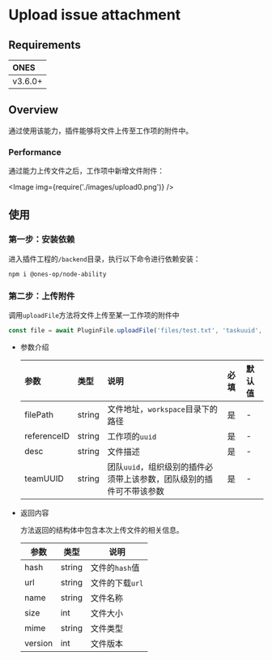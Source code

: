 
# Upload issue attachment

## Requirements

| **ONES** |
| :------- |
| v3.6.0+  |

## Overview

通过使用该能力，插件能够将文件上传至工作项的附件中。

### Performance

通过能力上传文件之后，工作项中新增文件附件：

<Image img={require('./images/upload0.png')} />

## 使用

### 第一步：安装依赖

进入插件工程的`/backend`目录，执行以下命令进行依赖安装：

```shell
npm i @ones-op/node-ability
```

### 第二步：上传附件

调用`uploadFile`方法将文件上传至某一工作项的附件中

```typescript
const file = await PluginFile.uploadFile('files/test.txt', 'taskuuid', 'desc')
```

- 参数介绍

  | **参数**    | **类型** | **说明**                                                             | **必填** | **默认值** |
  | :---------- | :------- | :------------------------------------------------------------------- | :------- | :--------- |
  | filePath    | string   | 文件地址，`workspace`目录下的路径                                    | 是       | -          |
  | referenceID | string   | 工作项的`uuid`                                                       | 是       | -          |
  | desc        | string   | 文件描述                                                             | 是       | -          |
  | teamUUID    | string   | 团队`uuid`，组织级别的插件必须带上该参数，团队级别的插件可不带该参数 | 是       | -          |

- 返回内容

  方法返回的结构体中包含本次上传文件的相关信息。

  | 参数    | 类型   | 说明            |
  | ------- | ------ | --------------- |
  | hash    | string | 文件的`hash`值  |
  | url     | string | 文件的下载`url` |
  | name    | string | 文件名称        |
  | size    | int    | 文件大小        |
  | mime    | string | 文件类型        |
  | version | int    | 文件版本        |
